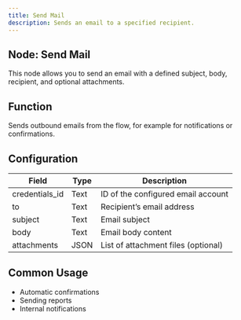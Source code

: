 ```yaml
---
title: Send Mail
description: Sends an email to a specified recipient.
---
```


## Node: Send Mail

This node allows you to send an email with a defined subject, body, recipient, and optional attachments.

## Function
Sends outbound emails from the flow, for example for notifications or confirmations.

## Configuration

| Field           | Type  | Description                                        |
|-----------------|-------|----------------------------------------------------|
| credentials_id  | Text  | ID of the configured email account                 |
| to              | Text  | Recipient’s email address                          |
| subject         | Text  | Email subject                                      |
| body            | Text  | Email body content                                 |
| attachments     | JSON  | List of attachment files (optional)                |

## Common Usage
- Automatic confirmations  
- Sending reports  
- Internal notifications  
